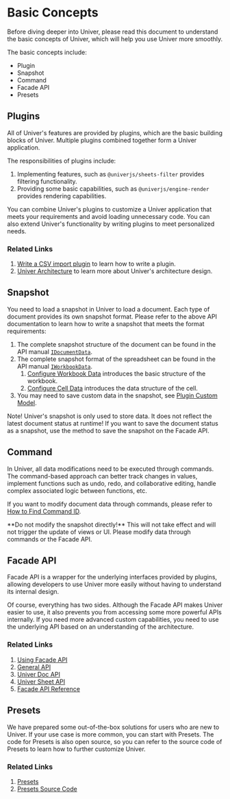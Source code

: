 
# Basic Concepts

<BadgeGroup values={[UniverTypes.GENERAL]} value={UniverTypes.GENERAL} />

<Callout type="info" emoji="🧱">
  Before diving deeper into Univer, please read this document to understand the basic concepts of Univer, which will help you use Univer more smoothly.
</Callout>

The basic concepts include:

* Plugin
* Snapshot
* Command
* Facade API
* Presets

## Plugins

All of Univer's features are provided by plugins, which are the basic building blocks of Univer. Multiple plugins combined together form a Univer application.

The responsibilities of plugins include:

1. Implementing features, such as `@univerjs/sheets-filter` provides filtering functionality.
2. Providing some basic capabilities, such as `@univerjs/engine-render` provides rendering capabilities.

You can combine Univer's plugins to customize a Univer application that meets your requirements and avoid loading unnecessary code. You can also extend Univer's functionality by writing plugins to meet personalized needs.

### Related Links

1. [Write a CSV import plugin](/guides/sheet/tutorials/csv-import-plugin) to learn how to write a plugin.
2. [Univer Architecture](/guides/sheet/architecture/univer) to learn more about Univer's architecture design.

## Snapshot

You need to load a snapshot in Univer to load a document. Each type of document provides its own snapshot format. Please refer to the above API documentation to learn how to write a snapshot that meets the format requirements:

1. The complete snapshot structure of the document can be found in the API manual [`IDocumentData`](/typedoc/@univerjs/core/interfaces/IDocumentData).
1. The complete snapshot format of the spreadsheet can be found in the API manual [`IWorkbookData`](/typedoc/@univerjs/core/interfaces/IWorkbookData).
    1. [Configure Workbook Data](/guides/sheet/getting-started/workbook-data) introduces the basic structure of the workbook.
    1. [Configure Cell Data](/guides/sheet/getting-started/cell-data) introduces the data structure of the cell.
1. You may need to save custom data in the snapshot, see [Plugin Custom Model](/guides/sheet/advanced/custom-model).

<Callout type="error" emoji="🚨">
  Note! Univer's snapshot is only used to store data. It does not reflect the latest document status at runtime! If you want to save the document status as a snapshot, use the method to save the snapshot on the Facade API.
</Callout>

## Command

In Univer, all data modifications need to be executed through commands. The command-based approach can better track changes in values, implement functions such as undo, redo, and collaborative editing, handle complex associated logic between functions, etc.

If you want to modify document data through commands, please refer to [How to Find Command ID](/guides/sheet/tutorials/find-the-command-id).

<Callout emoji="⚠️">
  **Do not modify the snapshot directly!** This will not take effect and will not trigger the update of views or UI. Please modify data through commands or the Facade API.
</Callout>

## Facade API

Facade API is a wrapper for the underlying interfaces provided by plugins, allowing developers to use Univer more easily without having to understand its internal design.

Of course, everything has two sides. Although the Facade API makes Univer easier to use, it also prevents you from accessing some more powerful APIs internally. If you need more advanced custom capabilities, you need to use the underlying API based on an understanding of the architecture.

### Related Links

1. [Using Facade API](/guides/sheet/getting-started/facade)
2. [General API](/guides/sheet/facade/general-api)
3. [Univer Doc API](/guides/doc/facade/doc-api)
4. [Univer Sheet API](/guides/sheet/facade/sheet-api)
5. [Facade API Reference](/typedoc/@univerjs/facade/README)

## Presets

We have prepared some out-of-the-box solutions for users who are new to Univer. If your use case is more common, you can start with Presets. The code for Presets is also open source, so you can refer to the source code of Presets to learn how to further customize Univer.

### Related Links

1. [Presets](/guides/sheet/getting-started/presets)
1. [Presets Source Code](https://github.com/dream-num/univer-presets)

